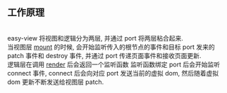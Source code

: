 
## 工作原理

\
easy-view 将视图和逻辑分为两层, 并通过 port 将两层粘合起来.\
当视图层 [mount](/docs#mount) 的时候,
会开始监听传入的根节点的事件和目标 port 发来的 patch 事件和 destroy 事件, 并通过 port 传递页面事件和接收页面更新.\
逻辑层在调用 [render](/docs#render) 后会返回一个监听函数 监听函数绑定 port 后会开始监听 connect 事件,
connect 后会向对应 port 发送当前的虚拟 dom, 然后随着虚拟 dom 更新不断发送给视图层 patch.

